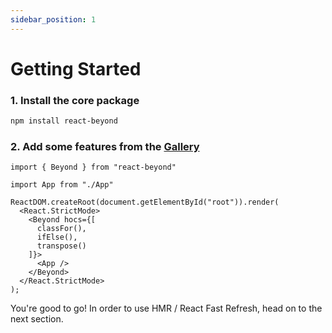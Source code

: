 ```yaml
---
sidebar_position: 1
---
```


# Getting Started

### 1. Install the core package

```bash
npm install react-beyond
```

### 2. Add some features from the [Gallery](/docs/category/gallery)


```tsx
import { Beyond } from "react-beyond"

import App from "./App"

ReactDOM.createRoot(document.getElementById("root")).render(
  <React.StrictMode>
    <Beyond hocs={[
      classFor(),
      ifElse(),
      transpose()
    ]}>
      <App />
    </Beyond>
  </React.StrictMode>
);
```

You're good to go! 
In order to use HMR / React Fast Refresh, head on to the next section.
